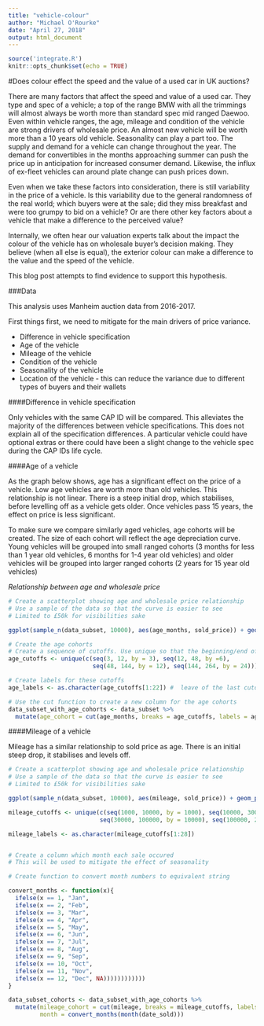 ---
title: "vehicle-colour"
author: "Michael O'Rourke"
date: "April 27, 2018"
output: html_document
---

```{r setup, include=FALSE}
source('integrate.R')
knitr::opts_chunk$set(echo = TRUE)


```

#Does colour effect the speed and the value of a used car in UK auctions?

There are many factors that affect the speed and value of a used car. They type and spec of a vehicle; a top of the range BMW with all the trimmings will almost always be worth more than standard spec mid ranged Daewoo. Even within vehicle ranges, the age, mileage and condition of the vehicle are strong drivers of wholesale price. An almost new vehicle will be worth more than a 10 years old vehicle. Seasonality can play a part too. The supply and demand for a vehicle can change throughout the year. The demand for convertibles in the months approaching summer can push the price up in anticipation for increased consumer demand. Likewise, the influx of ex-fleet vehicles can around plate change can push prices down.

Even when we take these factors into consideration, there is still variability in the price of a vehicle. Is this variability due to the general randomness of the real world; which buyers were at the sale; did they miss breakfast and were too grumpy to bid on a vehicle? Or are there other key factors about a vehicle that make a difference to the perceived value?

Internally, we often hear our valuation experts talk about the impact the colour of the vehicle has on wholesale buyer’s decision making. They believe (when all else is equal), the exterior colour can make a difference to the value and the speed of the vehicle.

This blog post attempts to find evidence to support this hypothesis.

###Data

This analysis uses Manheim auction data from 2016-2017.


First things first, we need to mitigate for the main drivers of price variance.

* Difference in vehicle specification
* Age of the vehicle
* Mileage of the vehicle
* Condition of the vehicle
* Seasonality of the vehicle
* Location of the vehicle - this can reduce the variance due to different types of buyers and their wallets

####Difference in vehicle specification

Only vehicles with the same CAP ID will be compared. This alleviates the majority of the differences between vehicle specifications. This does not explain all of the specification differences. A particular vehicle could have optional extras or there could have been a slight change to the vehicle spec during the CAP IDs life cycle.

####Age of a vehicle

As the graph below shows, age has a significant effect on the price of a vehicle. Low age vehicles are worth more than old vehicles. This relationship is not linear. There is a steep initial drop, which stabilises, before levelling off as a vehicle gets older. Once vehicles pass 15 years, the effect on price is less significant.

To make sure we compare similarly aged vehicles, age cohorts will be created. The size of each cohort will reflect the age depreciation curve. Young vehicles will be grouped into small ranged cohorts (3 months for less than 1 year old vehicles, 6 months for 1-4 year old vehicles) and older vehicles will be grouped into larger ranged cohorts (2 years for 15 year old vehicles)

_Relationship between age and wholesale price_
```{r age and sold price relationship}
# Create a scatterplot showing age and wholesale price relationship
# Use a sample of the data so that the curve is easier to see
# Limited to £50k for visibilities sake

ggplot(sample_n(data_subset, 10000), aes(age_months, sold_price)) + geom_point(colour = 43, alpha = 0.5) + stat_smooth(method = "lm", formula = y ~ log(x), se = FALSE, colour = 'red') + labs(x = "Age (months)", y = "Sold price") + coord_cartesian(ylim = c(0,50000)) + ggtitle("Relationship between age and sold price", "Random sample of 10,000 vehicles\nUp to £50,000")


```

```{r creating age cohorts}
# Create the age cohorts
# Create a sequence of cutoffs. Use unique so that the beginning/end of each sequence is not duplicated
age_cutoffs <- unique(c(seq(3, 12, by = 3), seq(12, 48, by =6), 
                        seq(48, 144, by = 12), seq(144, 264, by = 24)))

# Create labels for these cutoffs
age_labels <- as.character(age_cutoffs[1:22]) #  leave of the last cutoff as it is out of range of the data

# Use the cut function to create a new column for the age cohorts
data_subset_with_age_cohorts <- data_subset %>%
  mutate(age_cohort = cut(age_months, breaks = age_cutoffs, labels = age_labels))

```


####Mileage of a vehicle

Mileage has a similar relationship to sold price as age. There is an initial steep drop, it stabilises and levels off. 

```{r relationship between mileage and sold price}
# Create a scatterplot showing age and wholesale price relationship
# Use a sample of the data so that the curve is easier to see
# Limited to £50k for visibilities sake

ggplot(sample_n(data_subset, 10000), aes(mileage, sold_price)) + geom_point(colour = 43, alpha = 0.5) + stat_smooth(method = "lm", formula = y ~ log(x), se = FALSE, colour = 'red') + labs(x = "Mileage", y = "Sold price") + coord_cartesian(ylim = c(0,50000)) + ggtitle("Relationship between mileage and sold price", "Random sample of 10,000 vehicles\nUp to £50,000")
```


```{r creating mileage cohorts and seasonality}

mileage_cutoffs <- unique(c(seq(1000, 10000, by = 1000), seq(10000, 30000, by = 5000),
                          seq(30000, 100000, by = 10000), seq(100000, 260000, by = 20000)))

mileage_labels <- as.character(mileage_cutoffs[1:28])


# Create a column which month each sale occured
# This will be used to mitigate the effect of seasonality

# Create function to convert month numbers to equivalent string

convert_months <- function(x){
  ifelse(x == 1, "Jan",
  ifelse(x == 2, "Feb",
  ifelse(x == 3, "Mar",
  ifelse(x == 4, "Apr",
  ifelse(x == 5, "May",
  ifelse(x == 6, "Jun",
  ifelse(x == 7, "Jul",
  ifelse(x == 8, "Aug",
  ifelse(x == 9, "Sep",
  ifelse(x == 10, "Oct",
  ifelse(x == 11, "Nov",
  ifelse(x == 12, "Dec", NA))))))))))))
}

data_subset_cohorts <- data_subset_with_age_cohorts %>%
  mutate(mileage_cohort = cut(mileage, breaks = mileage_cutoffs, labels = mileage_labels),
         month = convert_months(month(date_sold)))



```


```{r amend prices for inflation using cpi score}

```





